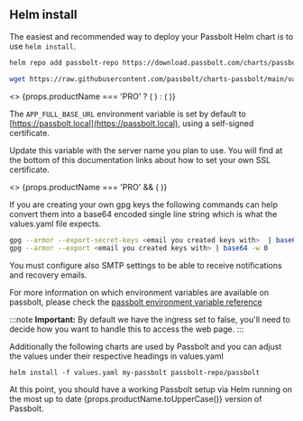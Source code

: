 
## Helm install

The easiest and recommended way to deploy your Passbolt Helm chart is to use `helm install`.

<Incrementor title="Set up our Helm repo" />

```bash
helm repo add passbolt-repo https://download.passbolt.com/charts/passbolt
```

<Incrementor title="Get a copy of the values file" />

```bash
wget https://raw.githubusercontent.com/passbolt/charts-passbolt/main/values.yaml
```

<div>
    <>
        {props.productName === 'PRO' ? (
            <Incrementor title="Configure values file to customize your instance and enable the Passbolt PRO installation"/>
        ) : (
            <Incrementor title="Configure values file to customize your instance"/>
        )}
    </>
</div>

The `APP_FULL_BASE_URL` environment variable is set by default to [https://passbolt.local](https://passbolt.local), using a self-signed certificate.

Update this variable with the server name you plan to use. You will find at the bottom of this documentation links about how to set your own SSL certificate.

<div>
    <>
        {props.productName === 'PRO' && (
            <ValuesProYaml />
        )}
    </>
</div>


If you are creating your own gpg keys the following commands can help convert them into a base64 encoded single line string which is what the values.yaml file expects.

```bash
gpg --armor --export-secret-keys <email you created keys with>  | base64 -w 0
gpg --armor --export <email you created keys with> | base64 -w 0
```

You must configure also SMTP settings to be able to receive notifications and recovery emails.

For more information on which environment variables are available on passbolt, please check the [passbolt environment variable reference](https://help.passbolt.com/configure/environment/reference.html)

:::note
<b>Important:</b> By default we have the ingress set to false, you'll need to decide how you want to handle this to access the web page.
:::

Additionally the following charts are used by Passbolt and you can adjust the values under their respective headings in values.yaml

<RequiredChart />

<Incrementor title="Run helm install" />

```
helm install -f values.yaml my-passbolt passbolt-repo/passbolt
```


<div>
    <span>At this point, you should have a working Passbolt setup via Helm running on the most up to date {props.productName.toUpperCase()} version of Passbolt.</span>
</div>